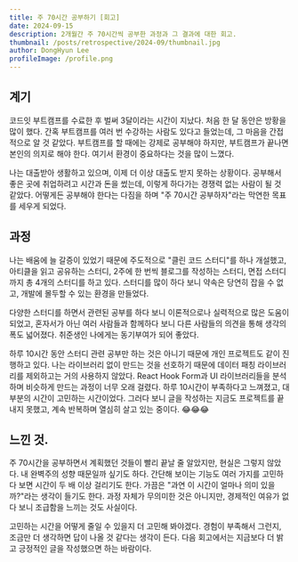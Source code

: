 ```yaml
---
title: 주 70시간 공부하기 [회고]
date: 2024-09-15
description: 2개월간 주 70시간씩 공부한 과정과 그 결과에 대한 회고.
thumbnail: /posts/retrospective/2024-09/thumbnail.jpg
author: DongHyun Lee
profileImage: /profile.png
---
```


## 계기

코드잇 부트캠프를 수료한 후 벌써 3달이라는 시간이 지났다. 처음 한 달 동안은 방황을 많이 했다. 간혹 부트캠프를 여러 번 수강하는 사람도 있다고 들었는데, 그 마음을 간접적으로 알 것 같았다. 부트캠프를 할 때에는 강제로 공부해야 하지만, 부트캠프가 끝나면 본인의 의지로 해야 한다. 여기서 환경이 중요하다는 것을 많이 느꼈다.

나는 대출받아 생활하고 있으며, 이제 더 이상 대출도 받지 못하는 상황이다. 공부해서 좋은 곳에 취업하려고 시간과 돈을 썼는데, 이렇게 하다가는 경쟁력 없는 사람이 될 것 같았다. 어떻게든 공부해야 한다는 다짐을 하며 "주 70시간 공부하자"라는 막연한 목표를 세우게 되었다.

## 과정

나는 배움에 늘 갈증이 있었기 때문에 주도적으로 "클린 코드 스터디"를 하나 개설했고, 아티클을 읽고 공유하는 스터디, 2주에 한 번씩 블로그를 작성하는 스터디, 면접 스터디까지 총 4개의 스터디를 하고 있다. 스터디를 많이 하다 보니 약속은 당연히 잡을 수 없고, 개발에 몰두할 수 있는 환경을 만들었다.

다양한 스터디를 하면서 관련된 공부를 하다 보니 이론적으로나 실력적으로 많은 도움이 되었고, 혼자서가 아닌 여러 사람들과 함께하다 보니 다른 사람들의 의견을 통해 생각의 폭도 넓어졌다. 취준생인 나에게는 동기부여가 되어 좋았다.

하루 10시간 동안 스터디 관련 공부만 하는 것은 아니기 때문에 개인 프로젝트도 같이 진행하고 있다. 나는 라이브러리 없이 만드는 것을 선호하기 때문에 데이터 패칭 라이브러리를 제외하고는 거의 사용하지 않았다. React Hook Form과 UI 라이브러리들을 분석하며 비슷하게 만드는 과정이 너무 오래 걸렸다. 하루 10시간이 부족하다고 느껴졌고, 대부분의 시간이 고민하는 시간이었다. 그러다 보니 글을 작성하는 지금도 프로젝트를 끝내지 못했고, 계속 반복하며 열심히 살고 있는 중이다. 😂😂😂

## 느낀 것.

주 70시간을 공부하면서 계획했던 것들이 빨리 끝날 줄 알았지만, 현실은 그렇지 않았다. 내 완벽주의 성향 때문일까 싶기도 하다. 간단해 보이는 기능도 여러 가지를 고민하다 보면 시간이 두 배 이상 걸리기도 한다. 가끔은 "과연 이 시간이 얼마나 의미 있을까?"라는 생각이 들기도 한다. 과정 자체가 무의미한 것은 아니지만, 경제적인 여유가 없다 보니 조급함을 느끼는 것도 사실이다.

고민하는 시간을 어떻게 줄일 수 있을지 더 고민해 봐야겠다. 경험이 부족해서 그런지, 조금만 더 생각하면 답이 나올 것 같다는 생각이 든다. 다음 회고에서는 지금보다 더 밝고 긍정적인 글을 작성했으면 하는 바람이다.

